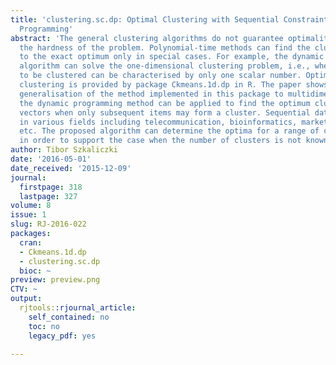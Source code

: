 ```yaml
---
title: 'clustering.sc.dp: Optimal Clustering with Sequential Constraint by Using Dynamic
  Programming'
abstract: 'The general clustering algorithms do not guarantee optimality because of
  the hardness of the problem. Polynomial-time methods can find the clustering corresponding
  to the exact optimum only in special cases. For example, the dynamic programming
  algorithm can solve the one-dimensional clustering problem, i.e., when the items
  to be clustered can be characterised by only one scalar number. Optimal one-dimensional
  clustering is provided by package Ckmeans.1d.dp in R. The paper shows a possible
  generalisation of the method implemented in this package to multidimensional data:
  the dynamic programming method can be applied to find the optimum clustering of
  vectors when only subsequent items may form a cluster. Sequential data are common
  in various fields including telecommunication, bioinformatics, marketing, transportation
  etc. The proposed algorithm can determine the optima for a range of cluster numbers
  in order to support the case when the number of clusters is not known in advance.'
author: Tibor Szkaliczki
date: '2016-05-01'
date_received: '2015-12-09'
journal:
  firstpage: 318
  lastpage: 327
volume: 8
issue: 1
slug: RJ-2016-022
packages:
  cran:
  - Ckmeans.1d.dp
  - clustering.sc.dp
  bioc: ~
preview: preview.png
CTV: ~
output:
  rjtools::rjournal_article:
    self_contained: no
    toc: no
    legacy_pdf: yes

---
```

